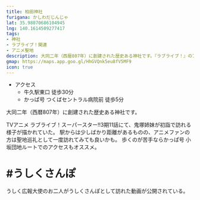 ```yaml
---
title: 柏田神社
furigana: かしわだじんじゃ
lat: 35.98070686104945
lng: 140.1614509277417
tags:
- 神社
- ラブライブ！関連
- アニメ聖地
description: 大同二年（西暦807年）に創建された歴史ある神社です。『ラブライブ！』のアニメで鬼塚姉妹が参拝していました。
gmap: https://maps.app.goo.gl/HhGVQnk5eu8fV5MF9
icon: true
---
```


<LinkedImage
  basename="hamyu044/kashiwada_shrine-2"
/>

- アクセス
  - 牛久駅東口 徒歩30分
  - かっぱ号 つくばセントラル病院前 徒歩5分

大同二年（西暦807年）に創建された歴史ある神社です。

TVアニメ ラブライブ！スーパースター‼3期11話にて、鬼塚姉妹が初詣で訪れる様子が描かれていた。
駅からは少しばかり距離があるものの、アニメファンの方は聖地巡礼として一度訪れてみても良いかも。
歩くのが苦手ならかっぱ号 小坂団地ルートでのアクセスもオススメ。

<LinkedImage
  basename="poketc_meganest/kashiwada_shrine-sign"
/>

# #うしくさんぽ

うしく広報大使のお二人がうしくさんぽとして訪れた動画が公開されている。

<YouTubeEmbed videoId="O2ibQ2CvBd0" />

